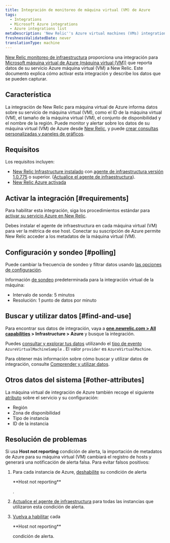 ```yaml
---
title: Integración de monitoreo de máquina virtual (VM) de Azure
tags:
  - Integrations
  - Microsoft Azure integrations
  - Azure integrations list
metaDescription: 'New Relic''s Azure virtual machines (VMs) integration: how to enable it, and what data it reports.'
freshnessValidatedDate: never
translationType: machine
---
```


[New Relic monitoreo de infraestructura](/docs/infrastructure) proporciona una integración para [Microsoft máquina virtual de Azure (máquina virtual (VM))](https://docs.microsoft.com/en-us/azure/virtual-machines/) que reporta datos de su servicio Azure máquina virtual (VM) a New Relic. Este documento explica cómo activar esta integración y describe los datos que se pueden capturar.

## Característica

La integración de New Relic para máquina virtual de Azure informa datos sobre su servicio de máquina virtual (VM), como el ID de la máquina virtual (VM), el tamaño de la máquina virtual (VM), el conjunto de disponibilidad y el nombre de la región. Puede monitor y alertar sobre los datos de su máquina virtual (VM) de Azure desde [New Relic](/docs/infrastructure), y puede [crear consultas personalizadas y paneles de gráficos](/docs/using-new-relic/data/understand-data/query-new-relic-data).

## Requisitos

Los requisitos incluyen:

* [New Relic Infrastructure instalado](/docs/infrastructure/new-relic-infrastructure/installation) con [agente de infraestructura versión 1.0.775](/docs/release-notes/infrastructure-release-notes/infrastructure-agent-release-notes) o superior. ([Actualice el agente de infraestructura](/docs/infrastructure/new-relic-infrastructure/installation/update-infrastructure-agent)).
* [New Relic Azure activada](/docs/infrastructure/microsoft-azure-integrations/getting-started/activate-azure-integrations)

## Activar la integración [#requirements]

Para habilitar esta integración, siga los procedimientos estándar para [activar su servicio Azure en New Relic](/docs/infrastructure/microsoft-azure-integrations/getting-started/activate-azure-integrations).

<Callout variant="important">
  Debes instalar el agente de infraestructura en cada máquina virtual (VM) para ver la métrica de ese host. Conectar su suscripción de Azure permite New Relic acceder a los metadatos de la máquina virtual (VM).
</Callout>

## Configuración y sondeo [#polling]

Puede cambiar la frecuencia de sondeo y filtrar datos usando [las opciones de configuración](/docs/integrations/new-relic-integrations/getting-started/configure-polling-frequency-data-collection-cloud-integrations).

Información [de sondeo](/docs/infrastructure/microsoft-azure-integrations/azure-integrations-list/azure-polling-intervals-infrastructure-integrations) predeterminada para la integración virtual de la máquina:

* Intervalo de sonda: 5 minutos
* Resolución: 1 punto de datos por minuto

## Buscar y utilizar datos [#find-and-use]

Para encontrar sus datos de integración, vaya a <DNT>**[one.newrelic.com > All capabilities](https://one.newrelic.com/all-capabilities) > Infrastructure > Azure**</DNT> y busque la integración.

Puedes [consultar y explorar tus datos](/docs/using-new-relic/data/understand-data/query-new-relic-data) utilizando el [tipo de evento](/docs/data-apis/understand-data/new-relic-data-types/#event-data) `AzureVirtualMachineSample` . El valor `provider` es `AzureVirtualMachine`.

Para obtener más información sobre cómo buscar y utilizar datos de integración, consulte [Comprender y utilizar datos](/docs/infrastructure/integrations/find-use-infrastructure-integration-data).

## Otros datos del sistema [#other-attributes]

La máquina virtual de integración de Azure también recoge el siguiente [atributo](/docs/accounts-partnerships/education/getting-started-new-relic/glossary#attribute) sobre el servicio y su configuración:

* Región
* Zona de disponibilidad
* Tipo de instancia
* ID de la instancia

## Resolución de problemas

Si usa <DNT>**Host not reporting**</DNT> condición de alerta, la importación de metadatos de Azure para su máquina virtual (VM) cambiará el registro de hosts y generará una notificación de alerta falsa. Para evitar falsos positivos:

1. Para cada instancia de Azure, [deshabilite](/docs/infrastructure/new-relic-infrastructure/infrastructure-alert-conditions/infrastructure-alerts-add-edit-or-view-host-alert-information#maintain-alerts) su condición de alerta

   <DNT>
     **Host not reporting**
   </DNT>

   .

2. [Actualice el agente de infraestructura](/docs/infrastructure/new-relic-infrastructure/installation/update-infrastructure-agent) para todas las instancias que utilizaron esta condición de alerta.

3. [Vuelva a habilitar](/docs/infrastructure/new-relic-infrastructure/infrastructure-alert-conditions/infrastructure-alerts-add-edit-or-view-host-alert-information#maintain-alerts) cada

   <DNT>
     **Host not reporting**
   </DNT>

   condición de alerta.
